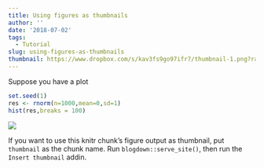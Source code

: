 ```yaml
---
title: Using figures as thumbnails
author: ''
date: '2018-07-02'
tags:
  - Tutorial
slug: using-figures-as-thumbnails
thumbnail: https://www.dropbox.com/s/kav3fs9go97ifr7/thumbnail-1.png?raw=1
---
```



Suppose you have a plot

```r
set.seed(1)
res <- rnorm(n=1000,mean=0,sd=1)
hist(res,breaks = 100)
```

![](https://www.dropbox.com/s/kav3fs9go97ifr7/thumbnail-1.png?raw=1)

If you want to use this knitr chunk's figure output as thumbnail, put 
`thumbnail` as the chunk name. Run `blogdown::serve_site()`, then run the `Insert thumbnail` addin.


